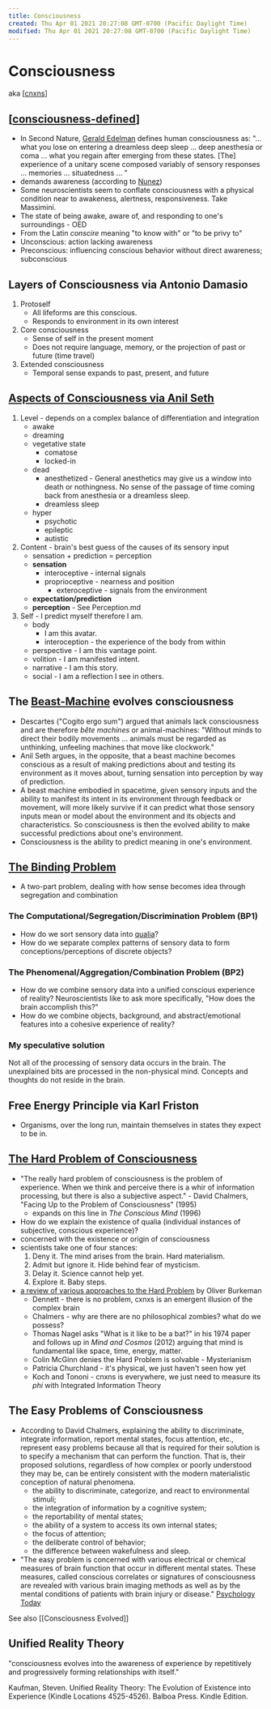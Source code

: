 ```yaml
---
title: Consciousness
created: Thu Apr 01 2021 20:27:08 GMT-0700 (Pacific Daylight Time)
modified: Thu Apr 01 2021 20:27:08 GMT-0700 (Pacific Daylight Time)
---
```

# Consciousness

aka [[cnxns]]

## [[consciousness-defined]]

- In Second Nature, [Gerald Edelman](https://www.wikiwand.com/en/Gerald_Edelman) defines human consciousness as: "... what you lose on entering a dreamless deep sleep ... deep anesthesia or coma ... what you regain after emerging from these states. [The] experience of a unitary scene composed variably of sensory responses ... memories ... situatedness ... "
- demands awareness (according to [Nunez](https://www.psychologytoday.com/us/blog/the-new-science-consciousness/201702/could-zombie-be-elected-president))
- Some neuroscientists seem to conflate consciousness with a physical condition near to awakeness, alertness, responsiveness. Take Massimini.
- The state of being awake, aware of, and responding to one's surroundings - OED
- From the Latin _conscire_ meaning "to know with" or "to be privy to"
- Unconscious: action lacking awareness
- Preconscious: influencing conscious behavior without direct awareness; subconscious

## Layers of Consciousness via Antonio Damasio

1. Protoself
   - All lifeforms are this conscious.
   - Responds to environment in its own interest
2. Core consciousness
   - Sense of self in the present moment
   - Does not require language, memory, or the projection of past or future (time travel)
3. Extended consciousness
   - Temporal sense expands to past, present, and future

## [Aspects of Consciousness via Anil Seth](https://www.youtube.com/watch?v=xRel1JKOEbI)

1. Level - depends on a complex balance of differentiation and integration
   - awake
   - dreaming
   - vegetative state
     - comatose
     - locked-in
   - dead
     - anesthetized - General anesthetics may give us a window into death or nothingness. No sense of the passage of time coming back from anesthesia or a dreamless sleep.
     - dreamless sleep
   - hyper
     - psychotic
     - epileptic
     - autistic
2. Content - brain's best guess of the causes of its sensory input
   - sensation + prediction = perception
   - **sensation**
     - interoceptive - internal signals
     - proprioceptive - nearness and position
       - exteroceptive - signals from the environment
   - **expectation/prediction**
   - **perception** - See Perception.md
3. Self - I predict myself therefore I am.
   - body
     - I am this avatar.
     - interoception - the experience of the body from within
   - perspective - I am this vantage point.
   - volition - I am manifested intent.
   - narrative - I am this story.
   - social - I am a reflection I see in others.

## The [Beast-Machine](https://www.jstor.org/stable/2708581?seq=1#page_scan_tab_contents) evolves consciousness

- Descartes ("Cogito ergo sum") argued that animals lack consciousness and are therefore _bête machines_ or animal-machines: "Without minds to direct their bodily movements … animals must be regarded as unthinking, unfeeling machines that move like clockwork."
- Anil Seth argues, in the opposite, that a beast machine becomes conscious as a result of making predictions about and testing its environment as it moves about, turning sensation into perception by way of prediction.
- A beast machine embodied in spacetime, given sensory inputs and the ability to manifest its intent in its environment through feedback or movement, will more likely survive if it can predict what those sensory inputs mean or model about the environment and its objects and characteristics. So consciousness is then the evolved ability to make successful predictions about one's environment.
- Consciousness is the ability to predict meaning in one's environment.

## [The Binding Problem](https://www.wikiwand.com/en/Binding_problem)

- A two-part problem, dealing with how sense becomes idea through segregation and combination

### The Computational/Segregation/Discrimination Problem (BP1)

- How do we sort sensory data into [qualia](https://www.wikiwand.com/en/Qualia)?
- How do we separate complex patterns of sensory data to form conceptions/perceptions of discrete objects?

### The Phenomenal/Aggregation/Combination Problem (BP2)

- How do we combine sensory data into a unified conscious experience of reality? Neuroscientists like to ask more specifically, "How does the brain accomplish this?"
- How do we combine objects, background, and abstract/emotional features into a cohesive experience of reality?

### My speculative solution

Not all of the processing of sensory data occurs in the brain. The unexplained bits are processed in the non-physical mind. Concepts and thoughts do not reside in the brain.

## Free Energy Principle via Karl Friston

- Organisms, over the long run, maintain themselves in states they expect to be in.

## [The Hard Problem of Consciousness](https://www.wikiwand.com/en/Hard_problem_of_consciousness)

- "The really hard problem of consciousness is the problem of experience. When we think and perceive there is a whir of information processing, but there is also a subjective aspect." - David Chalmers, "Facing Up to the Problem of Consciousness" (1995)
  - expands on this line in _The Conscious Mind_ (1996)
- How do we explain the existence of qualia (individual instances of subjective, conscious experience)?
- concerned with the existence or origin of consciousness
- scientists take one of four stances:
  1.  Deny it. The mind arises from the brain. Hard materialism.
  2.  Admit but ignore it. Hide behind fear of mysticism.
  3.  Delay it. Science cannot help yet.
  4.  Explore it. Baby steps.
- [a review of various approaches to the Hard Problem](https://www.theguardian.com/science/2015/jan/21/-sp-why-cant-worlds-greatest-minds-solve-mystery-consciousness) by Oliver Burkeman
  - Dennett - there is no problem, cxnxs is an emergent illusion of the complex brain
  - Chalmers - why are there are no philosophical zombies? what do we possess?
  - Thomas Nagel asks "What is it like to be a bat?" in his 1974 paper and follows up in _Mind and Cosmos_ (2012) arguing that mind is fundamental like space, time, energy, matter.
  - Colin McGinn denies the Hard Problem is solvable - Mysterianism
  - Patricia Churchland - it's physical, we just haven't seen how yet
  - Koch and Tononi - cnxns is everywhere, we just need to measure its _phi_ with Integrated Information Theory

## The Easy Problems of Consciousness

- According to David Chalmers, explaining the ability to discriminate, integrate information, report mental states, focus attention, etc., represent easy problems because all that is required for their solution is to specify a mechanism that can perform the function. That is, their proposed solutions, regardless of how complex or poorly understood they may be, can be entirely consistent with the modern materialistic conception of natural phenomena.
  - the ability to discriminate, categorize, and react to environmental stimuli;
  - the integration of information by a cognitive system;
  - the reportability of mental states;
  - the ability of a system to access its own internal states;
  - the focus of attention;
  - the deliberate control of behavior;
  - the difference between wakefulness and sleep.
- "The easy problem is concerned with various electrical or chemical measures of brain function that occur in different mental states. These measures, called conscious correlates or signatures of consciousness are revealed with various brain imaging methods as well as by the mental conditions of patients with brain injury or disease." [Psychology Today](https://www.psychologytoday.com/us/blog/the-new-science-consciousness/201703/brain-dynamic-patterns-and-the-mind)

See also [[Consciousness Evolved]]

## Unified Reality Theory

"consciousness evolves into the awareness of experience by repetitively and progressively forming relationships with itself."

Kaufman, Steven. Unified Reality Theory: The Evolution of Existence into Experience (Kindle Locations 4525-4526). Balboa Press. Kindle Edition.

[//begin]: # "Autogenerated link references for markdown compatibility"
[cnxns]: ../cnxns "CNXNS"
[consciousness-defined]: consciousness-defined "Consciousness, A Model"
[//end]: # "Autogenerated link references"
